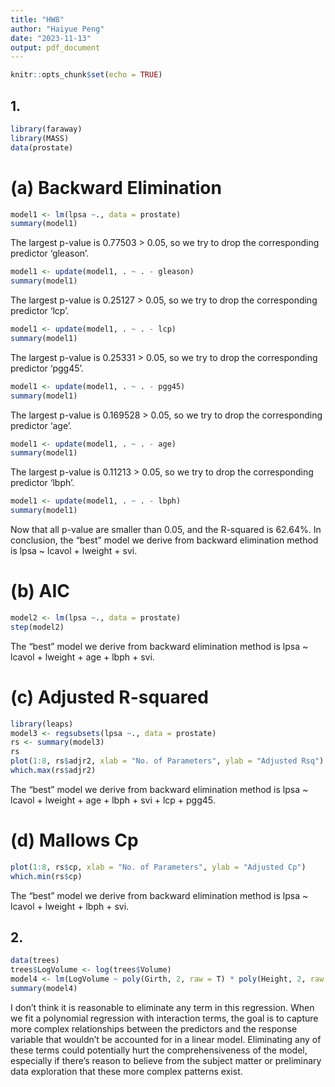 ```yaml
---
title: "HW8"
author: "Haiyue Peng"
date: "2023-11-13"
output: pdf_document
---
```


```r
knitr::opts_chunk$set(echo = TRUE)
```

## 1. 
```r
library(faraway)
library(MASS)
data(prostate)
```

# (a) Backward Elimination
```r
model1 <- lm(lpsa ~., data = prostate)
summary(model1)
```
The largest p-value is 0.77503 > 0.05, so we try to drop the corresponding predictor 'gleason'. 
```r
model1 <- update(model1, . ~ . - gleason)
summary(model1)
```
The largest p-value is 0.25127 > 0.05, so we try to drop the corresponding predictor 'lcp'. 
```r
model1 <- update(model1, . ~ . - lcp)
summary(model1)
```
The largest p-value is 0.25331 > 0.05, so we try to drop the corresponding predictor 'pgg45'. 
```r
model1 <- update(model1, . ~ . - pgg45)
summary(model1)
```
The largest p-value is 0.169528 > 0.05, so we try to drop the corresponding predictor 'age'. 
```r
model1 <- update(model1, . ~ . - age)
summary(model1)
```
The largest p-value is 0.11213 > 0.05, so we try to drop the corresponding predictor 'lbph'. 

```r
model1 <- update(model1, . ~ . - lbph)
summary(model1)
```
Now that all p-value are smaller than 0.05, and the R-squared is 62.64%. In conclusion, the "best" model we derive from backward elimination method is lpsa ~ lcavol + lweight + svi. 

# (b) AIC
```r
model2 <- lm(lpsa ~., data = prostate)
step(model2)
```
The "best" model we derive from backward elimination method is lpsa ~ lcavol + lweight + age + lbph + svi. 

# (c) Adjusted R-squared
```r
library(leaps)
model3 <- regsubsets(lpsa ~., data = prostate)
rs <- summary(model3)
rs
plot(1:8, rs$adjr2, xlab = "No. of Parameters", ylab = "Adjusted Rsq")
which.max(rs$adjr2)
```
The "best" model we derive from backward elimination method is lpsa ~ lcavol + lweight + age + lbph + svi + lcp + pgg45. 

# (d) Mallows Cp
```r
plot(1:8, rs$cp, xlab = "No. of Parameters", ylab = "Adjusted Cp")
which.min(rs$cp)
```
The "best" model we derive from backward elimination method is lpsa ~ lcavol + lweight + lbph + svi. 

## 2. 
```r
data(trees)
trees$LogVolume <- log(trees$Volume)
model4 <- lm(LogVolume ~ poly(Girth, 2, raw = T) * poly(Height, 2, raw = T), data = trees)
summary(model4)
```
I don't think it is reasonable to eliminate any term in this regression. When we fit a polynomial regression with interaction terms, the goal is to capture more complex relationships between the predictors and the response variable that wouldn't be accounted for in a linear model. Eliminating any of these terms could potentially hurt the comprehensiveness of the model, especially if there's reason to believe from the subject matter or preliminary data exploration that these more complex patterns exist.